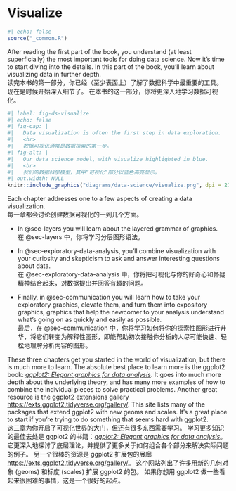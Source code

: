 # Visualize {#sec-visualize .unnumbered}

```r
#| echo: false
source("_common.R")
```

After reading the first part of the book, you understand (at least superficially) the most important tools for doing data science.
Now it's time to start diving into the details.
In this part of the book, you'll learn about visualizing data in further depth.    
读完本书的第一部分，你已经（至少表面上）了解了数据科学中最重要的工具。
现在是时候开始深入细节了。
在本书的这一部分，你将更深入地学习数据可视化。

```r
#| label: fig-ds-visualize
#| echo: false
#| fig-cap: |
#|   Data visualization is often the first step in data exploration.
#|   <br>
#|   数据可视化通常是数据探索的第一步。
#| fig-alt: |
#|   Our data science model, with visualize highlighted in blue.
#|   <br>
#|   我们的数据科学模型，其中“可视化”部分以蓝色高亮显示。
#| out.width: NULL
knitr::include_graphics("diagrams/data-science/visualize.png", dpi = 270)
```

Each chapter addresses one to a few aspects of creating a data visualization.    
每一章都会讨论创建数据可视化的一到几个方面。

-   In @sec-layers you will learn about the layered grammar of graphics.    
    在 @sec-layers 中，你将学习分层图形语法。
    

-   In @sec-exploratory-data-analysis, you'll combine visualization with your curiosity and skepticism to ask and answer interesting questions about data.    
    在 @sec-exploratory-data-analysis 中，你将把可视化与你的好奇心和怀疑精神结合起来，对数据提出并回答有趣的问题。
    

-   Finally, in @sec-communication you will learn how to take your exploratory graphics, elevate them, and turn them into expository graphics, graphics that help the newcomer to your analysis understand what's going on as quickly and easily as possible.    
    最后，在 @sec-communication 中，你将学习如何将你的探索性图形进行升华，将它们转变为解释性图形，即能帮助初次接触你分析的人尽可能快速、轻松地理解分析内容的图形。

These three chapters get you started in the world of visualization, but there is much more to learn.
The absolute best place to learn more is the ggplot2 book: [*ggplot2: Elegant graphics for data analysis*](https://ggplot2-book.org/).
It goes into much more depth about the underlying theory, and has many more examples of how to combine the individual pieces to solve practical problems.
Another great resource is the ggplot2 extensions gallery [https://exts.ggplot2.tidyverse.org/gallery/](https://exts.ggplot2.tidyverse.org/gallery/).
This site lists many of the packages that extend ggplot2 with new geoms and scales.
It's a great place to start if you're trying to do something that seems hard with ggplot2.    
这三章为你开启了可视化世界的大门，但还有很多东西需要学习。
学习更多知识的最佳去处是 ggplot2 的书籍：[*ggplot2: Elegant graphics for data analysis*](https://ggplot2-book.org/)。
它更深入地探讨了底层理论，并提供了更多关于如何组合各个部分来解决实际问题的例子。
另一个很棒的资源是 ggplot2 扩展包的展廊 [https://exts.ggplot2.tidyverse.org/gallery/](https://exts.ggplot2.tidyverse.org/gallery/)。
这个网站列出了许多用新的几何对象 (geoms) 和标度 (scales) 扩展 ggplot2 的包。
如果你想用 ggplot2 做一些看起来很困难的事情，这是一个很好的起点。
